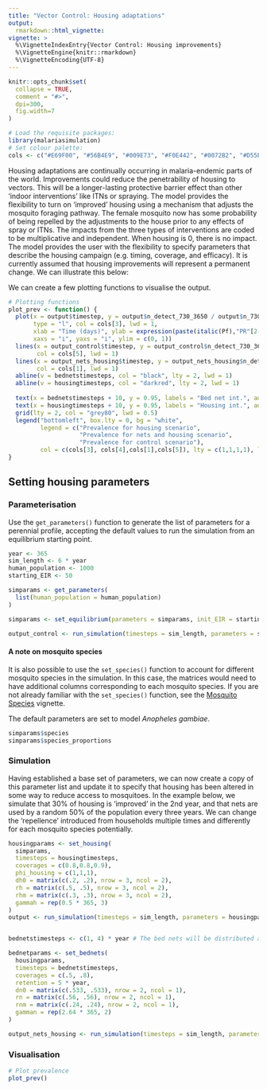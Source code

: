 ```yaml
---
title: "Vector Control: Housing adaptations"
output: 
  rmarkdown::html_vignette:
vignette: >
  %\VignetteIndexEntry{Vector Control: Housing improvements}
  %\VignetteEngine{knitr::rmarkdown}
  %\VignetteEncoding{UTF-8}
---
```


```r
knitr::opts_chunk$set(
  collapse = TRUE,
  comment = "#>",
  dpi=300,
  fig.width=7
)
```

```r
# Load the requisite packages:
library(malariasimulation)
# Set colour palette:
cols <- c("#E69F00", "#56B4E9", "#009E73", "#F0E442", "#0072B2", "#D55E00", "#CC79A7")
```

Housing adaptations are continually occurring in malaria-endemic parts of the world. Improvements could reduce the penetrability of housing to vectors. This will be a longer-lasting protective barrier effect than other 'indoor interventions' like ITNs or spraying. The model provides the flexibility to turn on 'improved' housing using a mechanism that adjusts the mosquito foraging pathway. The female mosquito now has some probability of being repelled by the adjustments to the house prior to any effects of spray or ITNs. The impacts from the three types of interventions are coded to be multiplicative and independent. When housing is 0, there is no impact. The model provides the user with the flexibility to specify parameters that describe the housing campaign (e.g. timing, coverage, and efficacy). It is currently assumed that housing improvements will represent a permanent change. We can illustrate this below:

We can create a few plotting functions to visualise the output.
```r
# Plotting functions
plot_prev <- function() {
  plot(x = output$timestep, y = output$n_detect_730_3650 / output$n_730_3650, 
       type = "l", col = cols[3], lwd = 1,
       xlab = "Time (days)", ylab = expression(paste(italic(Pf),"PR"[2-10])),
       xaxs = "i", yaxs = "i", ylim = c(0, 1))
  lines(x = output_control$timestep, y = output_control$n_detect_730_3650 / output_control$n_730_3650,
        col = cols[5], lwd = 1)
  lines(x = output_nets_housing$timestep, y = output_nets_housing$n_detect_730_3650 / output_nets_housing$n_730_3650,
        col = cols[1], lwd = 1)
  abline(v = bednetstimesteps, col = "black", lty = 2, lwd = 1)
  abline(v = housingtimesteps, col = "darkred", lty = 2, lwd = 1)
  
  text(x = bednetstimesteps + 10, y = 0.95, labels = "Bed net int.", adj = 0, cex = 0.8)
  text(x = housingtimesteps + 10, y = 0.95, labels = "Housing int.", adj = 0, cex = 0.8)
  grid(lty = 2, col = "grey80", lwd = 0.5)
  legend("bottomleft", box.lty = 0, bg = "white",
         legend = c("Prevalence for housing scenario",
                    "Prevalence for nets and housing scenario",
                    "Prevalence for control scenario"),
         col = c(cols[3], cols[4],cols[1],cols[5]), lty = c(1,1,1,1), lwd = 2, cex = 0.8, y.intersp = 1.3)
}
```
  
## Setting housing parameters

### Parameterisation

Use the `get_parameters()` function to generate the list of parameters for a perennial profile, accepting the default values to run the simulation from an equilibrium starting point. 

```r
year <- 365
sim_length <- 6 * year
human_population <- 1000
starting_EIR <- 50

simparams <- get_parameters(
  list(human_population = human_population)
)

simparams <- set_equilibrium(parameters = simparams, init_EIR = starting_EIR)

output_control <- run_simulation(timesteps = sim_length, parameters = simparams)
```

#### A note on mosquito species  
It is also possible to use the `set_species()` function to account for different mosquito species in the simulation. In this case, the matrices would need to have additional columns corresponding to each mosquito species. If you are not already familiar with the `set_species()` function, see the [Mosquito Species](https://mrc-ide.github.io/malariasimulation/articles/SetSpecies.html) vignette.  

The default parameters are set to model *Anopheles gambiae*. 
```r
simparams$species
simparams$species_proportions
```
  
### Simulation

Having established a base set of parameters, we can now create a copy of this parameter list and update it to specify that housing has been altered in some way to reduce access to mosquitoes. In the example below, we simulate that 30% of housing is 'improved' in the 2nd year, and that nets are used by a random 50% of the population every three years. We can change the 'repellence' introduced from households multiple times and differently for each mosquito species potentially.
  
```r
housingparams <- set_housing(
  simparams,
  timesteps = housingtimesteps,
  coverages = c(0.8,0.8,0.9),
  phi_housing = c(1,1,1),
  dh0 = matrix(c(.2, .2), nrow = 3, ncol = 2), 
  rh = matrix(c(.5, .5), nrow = 3, ncol = 2), 
  rhm = matrix(c(.3, .3), nrow = 3, ncol = 2), 
  gammah = rep(0.5 * 365, 3) 
)
output <- run_simulation(timesteps = sim_length, parameters = housingparams)


bednetstimesteps <- c(1, 4) * year # The bed nets will be distributed at the end of the first and the 4th year. 

bednetparams <- set_bednets(
  housingparams,
  timesteps = bednetstimesteps,
  coverages = c(.5, .8),  
  retention = 5 * year, 
  dn0 = matrix(c(.533, .533), nrow = 2, ncol = 1), 
  rn = matrix(c(.56, .56), nrow = 2, ncol = 1), 
  rnm = matrix(c(.24, .24), nrow = 2, ncol = 1), 
  gamman = rep(2.64 * 365, 2) 
)

output_nets_housing <- run_simulation(timesteps = sim_length, parameters = bednetparams)
```

### Visualisation

```r
# Plot prevalence
plot_prev()
```
  

